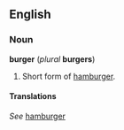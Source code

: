 ==English==
===Noun===
'''burger''' (''plural'' '''burgers''')

#Short form of [[hamburger]].

====Translations====
''See'' [[hamburger]]